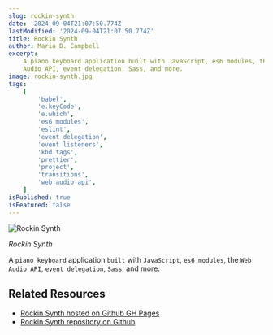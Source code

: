 ```yaml
---
slug: rockin-synth
date: '2024-09-04T21:07:50.774Z'
lastModified: '2024-09-04T21:07:50.774Z'
title: Rockin Synth
author: Maria D. Campbell
excerpt:
    A piano keyboard application built with JavaScript, es6 modules, the Web
    Audio API, event delegation, Sass, and more.
image: rockin-synth.jpg
tags:
    [
        'babel',
        'e.keyCode',
        'e.which',
        'es6 modules',
        'eslint',
        'event delegation',
        'event listeners',
        'kbd tags',
        'prettier',
        'project',
        'transitions',
        'web audio api',
    ]
isPublished: true
isFeatured: false
---
```


![Rockin Synth](rockin-synth.jpg)

_Rockin Synth_

A `piano keyboard` application `built` with `JavaScript`, `es6 modules`, the
`Web Audio API`, `event delegation`, `Sass`, and more.

## Related Resources

-   [Rockin Synth hosted on Github GH Pages](https://interglobalmedia.github.io/rockin-synth/)
-   [Rockin Synth repository on Github](https://github.com/interglobalmedia/rockin-synth)
